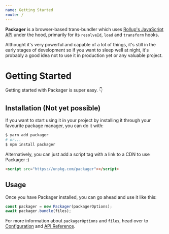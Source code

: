 ```yaml
---
name: Getting Started
route: /
---
```


**Packager** is a browser-based trans-bundler which uses [Rollup's JavaScript API](https://rollupjs.org/guide/en/#javascript-api) under the hood, primarily for its `resolveId`, `load` and `transform` hooks.

Althought it's very powerful and capable of a lot of things, it's still in the early stages of development so if you want to sleep well at night, it's probably a good idea not to use it in production yet or any valuable project.

# Getting Started

Getting started with Packager is super easy. 👇

## Installation (Not yet possible)

If you want to start using it in your project by installing it through your favourite package manager, you can do it with:

```bash
$ yarn add packager
# or...
$ npm install packager
```

Alternatively, you can just add a script tag with a link to a CDN to use Packager :)

```html
<script src="https://unpkg.com/packager"></script>
```

## Usage

Once you have Packager installed, you can go ahead and use it like this:

```js
const packager = new Packager(packagerOptions);
await packager.bundle(files);
```

For more information about `packagerOptions` and `files`, head over to [Configuration](/configuration) and [API Reference](/api-reference).
